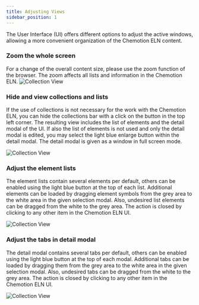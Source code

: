 ```yaml
---
title: Adjusting Views
sidebar_position: 1
---
```


The User Interface (UI) offers different options to adjust the active windows, allowing a more convenient organization of the Chemotion ELN content.

### Zoom the whole screen

For a change of the overall content size, please use the zoom function of the browser. The zoom affects all lists and information in the Chemotion ELN.
![Collection View](/img/zoom.gif)

### Hide and view collections and lists

If the use of collections is not necessary for the work with the Chemotion ELN, you can hide the collections bar with a click on the button in the top left corner. The resulting view includes the list of elements and the detail modal of the UI. If also the list of elements is not used and only the detail modal is edited, you may select the light blue enlarge button within the detail modal. The detail modal is given as a window in full screen mode.

![Collection View](/img/adjust_collections.gif)

### Adjust the element lists

The element lists contain several elements per default, others can be enabled using the light blue button at the top of each list. Additional elements can be loaded by dragging element symbols from the grey area to the white area in the given selection modal. Also, undesired list elements can be dragged from the white to the grey area. The action is closed by clicking to any other item in the Chemotion ELN UI.

![Collection View](/img/adjust_lists.gif)

### Adjust the tabs in detail modal

The detail modal contains several tabs per default, others can be enabled using the light blue button at the top of each modal. Additional tabs can be loaded by dragging them from the grey area to the white area in the given selection modal. Also, undesired tabs can be dragged from the white to the grey area. The action is closed by clicking to any other item in the Chemotion ELN UI.

![Collection View](/img/adjust_modal.gif)
